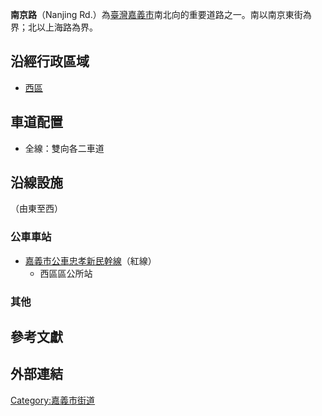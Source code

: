 {{Unreferenced|time=2021-03-01T12:37:43+00:00}}
{{Infobox TwRoad2|
|code=
|name=南京路
|eng_name=Nanjing Road
|level=市區道路
|length=
|start=南京東街
|end=上海路
|junction=[[民生南路_(嘉義市)|民生南路]]、<br>[[File:TW_PHW18.svg|25px]][[世賢路|世賢路三段]]、<br>[[重慶路|重慶路]]、<br>[[興業西路|興業西路]]<br/>
|left=南京東街
|right=上海路
|leftdirection=S
|rightdirection=N
}}
'''南京路'''（Nanjing Rd.）為[[臺灣|臺灣]][[嘉義市|嘉義市]]南北向的重要道路之一。南以南京東街為界；北以上海路為界。
==沿經行政區域==
*[[西區_(嘉義市)|西區]]

==車道配置==
*全線：雙向各二車道

== 沿線設施 ==
（由東至西）
===公車車站===
*[[嘉義市公車|嘉義市公車]][[嘉義市公車忠孝新民幹線|忠孝新民幹線]]（紅線）
**西區區公所站

===其他===

==參考文獻==
{{reflist}}

==外部連結==

{{TW-road-stub}}
{{DEFAULTSORT:Nanjing Road}}
[[Category:嘉義市街道|Category:嘉義市街道]]